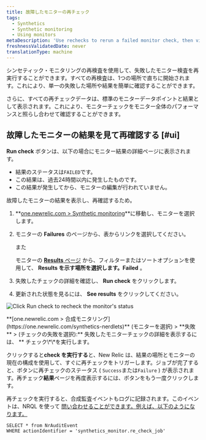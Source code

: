 ```yaml
---
title: 故障したモニターの再チェック
tags:
  - Synthetics
  - Synthetic monitoring
  - Using monitors
metaDescription: 'Use rechecks to rerun a failed monitor check, then view the status and details on the Results page.'
freshnessValidatedDate: never
translationType: machine
---
```


シンセティック・モニタリングの再検査を使用して、失敗したモニター検査を再実行することができます。すべての再検査は、1つの場所で直ちに開始されます。これにより、単一の失敗した場所や結果を簡単に確認することができます。

さらに、すべての再チェックデータは、標準のモニターデータポイントと結果として表示されます。これにより、モニターチェックをモニター全体のパフォーマンスと照らし合わせて確認することができます。

## 故障したモニターの結果を見て再確認する [#ui]

<Icon name="fe-rotate-cw"/>**Run check** ボタンは、以下の場合にモニター結果の詳細ページに表示されます。

* 結果のステータスは`FAILED`です。
* この結果は、過去24時間以内に発生したものです。
* この結果が発生してから、モニターの編集が行われていません。

故障したモニターの結果を表示し、再確認するため。

1. **[one.newrelic.com > Synthetic monitoring](https://one.newrelic.com/synthetics-nerdlets)**に移動し、モニターを選択します。

2. モニターの **Failures** のページから、表からリンクを選択してください。

   また

   モニターの [**Results** ページ](/docs/synthetics/new-relic-synthetics/using-monitors/view-monitor-results) から、フィルターまたはソートオプションを使用して、 **Results を示す場所を選択します。Failed** 。

3. 失敗したチェックの詳細を確認し、 <Icon name="fe-rotate-cw"/>**Run check** をクリックします。

4. 更新された状態を見るには、 **See results** をクリックしてください。

<img
  title="Click Run check to recheck the monitor's status"
  alt="Click Run check to recheck the monitor's status"
  src="/images/synthetic_screenshot-full_recheck-run-failure.webp"
/>

<figcaption>
  **[one.newrelic.com > 合成モニタリング](https://one.newrelic.com/synthetics-nerdlets)** (モニターを選択) > **失敗** > (チェックの失敗を選択):** 失敗したモニターチェックの詳細を表示するには、 <Icon name="fe-rotate-cw"/>** チェック\*\*を実行します。
</figcaption>

クリックすると<Icon name="fe-rotate-cw"/>**check を実行する**と、New Relic は、結果の場所とモニターの現在の構成を使用して、すぐに再チェックをトリガーします。ジョブが完了すると、ボタンに再チェックのステータス ( `Success`または`Failure` ) が表示されます。再チェック**結果**ページを再度表示するには、ボタンをもう一度クリックします。

再チェックを実行すると、合成監査イベントもログに記録されます。このイベントは、NRQL を使って [問い合わせることができます。例えば、以下のようになります。](/docs/query-your-data/nrql-new-relic-query-language/nrql-query-tutorials/query-infrastructure-dimensional-metrics-nrql)

```
SELECT * from NrAuditEvent 
WHERE actionIdentifier = 'synthetics_monitor.re_check_job'
```
